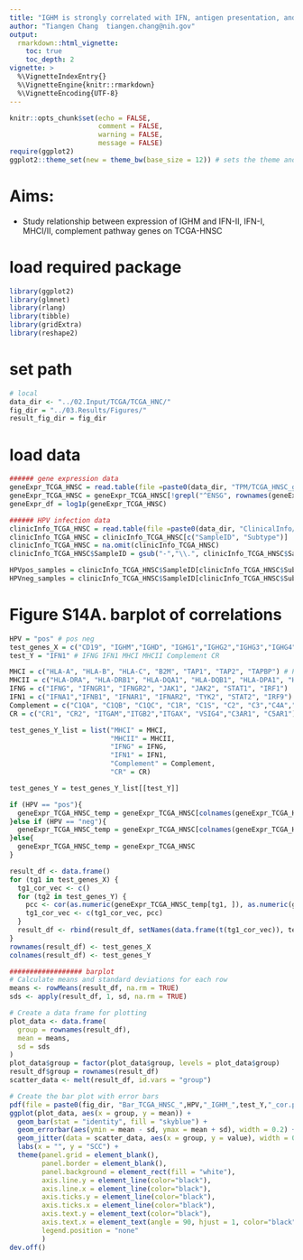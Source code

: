 ```yaml
---
title: "IGHM is strongly correlated with IFN, antigen presentation, and classical complement pathway genes (Cohort1)"
author: "Tiangen Chang  tiangen.chang@nih.gov"
output: 
  rmarkdown::html_vignette:
    toc: true
    toc_depth: 2
vignette: >
  %\VignetteIndexEntry{}
  %\VignetteEngine{knitr::rmarkdown}
  %\VignetteEncoding{UTF-8}
---
```



```r
knitr::opts_chunk$set(echo = FALSE,
                      comment = FALSE, 
                      warning = FALSE, 
                      message = FALSE)
require(ggplot2)
ggplot2::theme_set(new = theme_bw(base_size = 12)) # sets the theme and axis font size
```


# Aims:

- Study relationship between expression of IGHM and IFN-II, IFN-I, MHCI/II, complement pathway genes on TCGA-HNSC


# load required package
```r
library(ggplot2)
library(glmnet)
library(rlang)
library(tibble)
library(gridExtra)
library(reshape2)

```


# set path
```r

# local
data_dir <- "../02.Input/TCGA/TCGA_HNC/"
fig_dir = "../03.Results/Figures/"
result_fig_dir = fig_dir

```

# load data  
```r

###### gene expression data
geneExpr_TCGA_HNSC = read.table(file =paste0(data_dir, "TPM/TCGA_HNSC_geneExpr_TPM_tumor.txt"), header = T, sep = "\t")
geneExpr_TCGA_HNSC = geneExpr_TCGA_HNSC[!grepl("^ENSG", rownames(geneExpr_TCGA_HNSC)), ]
geneExpr_df = log1p(geneExpr_TCGA_HNSC)

###### HPV infection data
clinicInfo_TCGA_HNSC = read.table(file =paste0(data_dir, "ClinicalInfo/TCGA_HNSC_clinicalInfo_all.txt"), header = T, sep = "\t")
clinicInfo_TCGA_HNSC = clinicInfo_TCGA_HNSC[c("SampleID", "Subtype")]
clinicInfo_TCGA_HNSC = na.omit(clinicInfo_TCGA_HNSC)
clinicInfo_TCGA_HNSC$SampleID = gsub("-","\\.", clinicInfo_TCGA_HNSC$SampleID)

HPVpos_samples = clinicInfo_TCGA_HNSC$SampleID[clinicInfo_TCGA_HNSC$Subtype == "HNSC_HPV+"]
HPVneg_samples = clinicInfo_TCGA_HNSC$SampleID[clinicInfo_TCGA_HNSC$Subtype == "HNSC_HPV-"]

```

# Figure S14A. barplot of correlations
```r

HPV = "pos" # pos neg 
test_genes_X = c("CD19", "IGHM","IGHD", "IGHG1","IGHG2","IGHG3","IGHG4", "IGHA1","IGHA2")
test_Y = "IFN1" # IFNG IFN1 MHCI MHCII Complement CR

MHCI = c("HLA-A", "HLA-B", "HLA-C", "B2M", "TAP1", "TAP2", "TAPBP") # PMID: 34019806
MHCII = c("HLA-DRA", "HLA-DRB1", "HLA-DQA1", "HLA-DQB1", "HLA-DPA1", "HLA-DPB1", "HLA-DMA", "HLA-DMB", "CIITA") # PMID: 34019806
IFNG = c("IFNG", "IFNGR1", "IFNGR2", "JAK1", "JAK2", "STAT1", "IRF1") 
IFN1 = c("IFNA1","IFNB1", "IFNAR1", "IFNAR2", "TYK2", "STAT2", "IRF9")
Complement = c("C1QA", "C1QB", "C1QC", "C1R", "C1S", "C2", "C3","C4A","C5") 
CR = c("CR1", "CR2", "ITGAM","ITGB2","ITGAX", "VSIG4","C3AR1", "C5AR1") 

test_genes_Y_list = list("MHCI" = MHCI,
                         "MHCII" = MHCII,
                         "IFNG" = IFNG,
                         "IFN1" = IFN1,
                         "Complement" = Complement,
                         "CR" = CR)

test_genes_Y = test_genes_Y_list[[test_Y]]

if (HPV == "pos"){
  geneExpr_TCGA_HNSC_temp = geneExpr_TCGA_HNSC[colnames(geneExpr_TCGA_HNSC) %in% HPVpos_samples]
}else if (HPV == "neg"){
  geneExpr_TCGA_HNSC_temp = geneExpr_TCGA_HNSC[colnames(geneExpr_TCGA_HNSC) %in% HPVneg_samples]
}else{
  geneExpr_TCGA_HNSC_temp = geneExpr_TCGA_HNSC
}

result_df <- data.frame()
for (tg1 in test_genes_X) {
  tg1_cor_vec <- c()
  for (tg2 in test_genes_Y) {
    pcc <- cor(as.numeric(geneExpr_TCGA_HNSC_temp[tg1, ]), as.numeric(geneExpr_TCGA_HNSC_temp[tg2, ]), method = "spearman")
    tg1_cor_vec <- c(tg1_cor_vec, pcc)
  }
  result_df <- rbind(result_df, setNames(data.frame(t(tg1_cor_vec)), test_genes_Y))
}
rownames(result_df) <- test_genes_X
colnames(result_df) <- test_genes_Y

################## barplot
# Calculate means and standard deviations for each row
means <- rowMeans(result_df, na.rm = TRUE)
sds <- apply(result_df, 1, sd, na.rm = TRUE)

# Create a data frame for plotting
plot_data <- data.frame(
  group = rownames(result_df),
  mean = means,
  sd = sds
)
plot_data$group = factor(plot_data$group, levels = plot_data$group)
result_df$group = rownames(result_df)
scatter_data <- melt(result_df, id.vars = "group")

# Create the bar plot with error bars
pdf(file = paste0(fig_dir, "Bar_TCGA_HNSC_",HPV,"_IGHM_",test_Y,"_cor.pdf"),height = 1.6*1.4, width = 1.5*1.4) 
ggplot(plot_data, aes(x = group, y = mean)) +
  geom_bar(stat = "identity", fill = "skyblue") +
  geom_errorbar(aes(ymin = mean - sd, ymax = mean + sd), width = 0.2) +
  geom_jitter(data = scatter_data, aes(x = group, y = value), width = 0.2, size = 0.8, alpha = 0.5) +
  labs(x = "", y = "SCC") +
  theme(panel.grid = element_blank(), 
        panel.border = element_blank(),
        panel.background = element_rect(fill = "white"),
        axis.line.y = element_line(color="black"),
        axis.line.x = element_line(color="black"),
        axis.ticks.y = element_line(color="black"),
        axis.ticks.x = element_line(color="black"),
        axis.text.y = element_text(color="black"),
        axis.text.x = element_text(angle = 90, hjust = 1, color="black"),
        legend.position = "none"
        )
dev.off()

```

